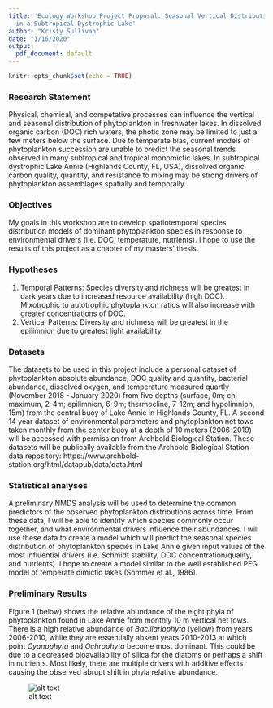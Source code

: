 ---
title: 'Ecology Workshop Project Proposal: Seasonal Vertical Distribution of Phytoplankton
  in a Subtropical Dystrophic Lake'
author: "Kristy Sullivan"
date: "1/16/2020"
output:
  pdf_document: default
---

```{r setup, include=FALSE}
knitr::opts_chunk$set(echo = TRUE)
```

### Research Statement

Physical, chemical, and competative processes can influence the vertical and seasonal distribution of phytoplankton in freshwater lakes. In dissolved organic carbon (DOC) rich waters, the photic zone may be limited to just a few meters below the surface. Due to temperate bias, current models of phytoplankton succession are unable to predict the seasonal trends observed in many subtropical and tropical monomictic lakes. In subtropical dystrophic Lake Annie (Highlands County, FL, USA), dissolved organic carbon quality, quantity, and resistance to mixing may be strong drivers of phytoplankton assemblages spatially and temporally.

### Objectives

My goals in this workshop are to develop spatiotemporal species distribution models of dominant phytoplankton species in response to environmental drivers (i.e. DOC, temperature, nutrients). I hope to use the results of this project as a chapter of my masters' thesis.

### Hypotheses

1. Temporal Patterns: Species diversity and richness will be greatest in dark years due to increased resource availability (high DOC). Mixotrophic to autotrophic phytoplankton ratios will also increase with greater concentrations of DOC.
2. Vertical Patterns: Diversity and richness will be greatest in the epilimnion due to greatest light availability.

### Datasets

The datasets to be used in this project include a personal dataset of phytoplankton absolute abundance, DOC quality and quantity, bacterial abundance, dissolved oxygen, and temperature measured quartly (November 2018 - January 2020) from five depths (surface, 0m; chl-maximum, 2-4m; epilimnion, 6-9m; thermocline, 7-12m; and hypolimnion, 15m) from the central buoy of Lake Annie in Highlands County, FL. A second 14 year dataset of environmental parameters and phytoplankton net tows taken monthly from the center buoy at a depth of 10 meters (2006-2019) will be accessed with permission from Archbold Biological Station. These datasets will be publically available from the Archbold Biological Station data repository: https://www.archbold-station.org/html/datapub/data/data.html

### Statistical analyses

A preliminary NMDS analysis will be used to determine the common predictors of the observed phytoplankton distributions across time. From these data, I will be able to identify which species commonly occur together, and what environmental drivers influence their abundances. I will use these data to create a model which will predict the seasonal species distribution of phytoplankton species in Lake Annie given input values of the most influential drivers (i.e. Schmidt stability, DOC concentration/quality, and nutrients). I hope to create a model similar to the well established PEG model of temperate dimictic lakes (Sommer et al., 1986).

### Preliminary Results

Figure 1 (below) shows the relative abundance of the eight phyla of phytoplankton found in Lake Annie from monthly 10 m vertical net tows. There is a high relative abundance of *Bacillariophyta* (yellow) from years 2006-2010, while they are essentially absent years 2010-2013 at which point *Cyanophyta* and *Ochrophyta* become most dominant. This could be due to a decreased bioavailability of silica for the diatoms or perhaps a shift in nutrients. Most likely, there are multiple drivers with additive effects causing the observed abrupt shift in phyla relative abundance.

![alt text](C:\Users\ksull\Pictures\Kristy_Sullivan_LA_2006_2012.jpg "Figure 1")
